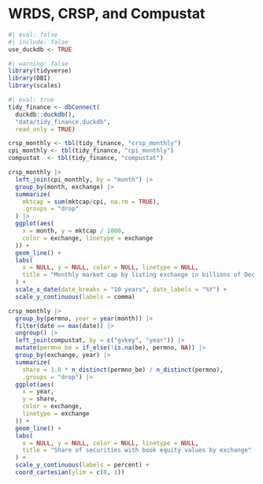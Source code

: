 # WRDS, CRSP, and Compustat

```r
#| eval: false
#| include: false
use_duckdb <- TRUE
```

```r
#| warning: false
library(tidyverse)
library(DBI)
library(scales)
```

```r
#| eval: true
tidy_finance <- dbConnect(
  duckdb::duckdb(),
  "data/tidy_finance.duckdb",
  read_only = TRUE)
```

```r
crsp_monthly <- tbl(tidy_finance, "crsp_monthly")
cpi_monthly <- tbl(tidy_finance, "cpi_monthly")
compustat  <- tbl(tidy_finance, "compustat")
```

```r
crsp_monthly |>
  left_join(cpi_monthly, by = "month") |>
  group_by(month, exchange) |>
  summarize(
    mktcap = sum(mktcap/cpi, na.rm = TRUE),
    .groups = "drop"
  ) |>
  ggplot(aes(
    x = month, y = mktcap / 1000,
    color = exchange, linetype = exchange
  )) +
  geom_line() +
  labs(
    x = NULL, y = NULL, color = NULL, linetype = NULL,
    title = "Monthly market cap by listing exchange in billions of Dec 2021 USD"
  ) +
  scale_x_date(date_breaks = "10 years", date_labels = "%Y") +
  scale_y_continuous(labels = comma)
```

```r
crsp_monthly |>
  group_by(permno, year = year(month)) |>
  filter(date == max(date)) |>
  ungroup() |>
  left_join(compustat, by = c("gvkey", "year")) |>
  mutate(permno_be = if_else(!is.na(be), permno, NA)) |>
  group_by(exchange, year) |>
  summarize(
    share = 1.0 * n_distinct(permno_be) / n_distinct(permno),
    .groups = "drop") |>
  ggplot(aes(
    x = year, 
    y = share, 
    color = exchange,
    linetype = exchange
  )) +
  geom_line() +
  labs(
    x = NULL, y = NULL, color = NULL, linetype = NULL,
    title = "Share of securities with book equity values by exchange"
  ) +
  scale_y_continuous(labels = percent) +
  coord_cartesian(ylim = c(0, 1))
```